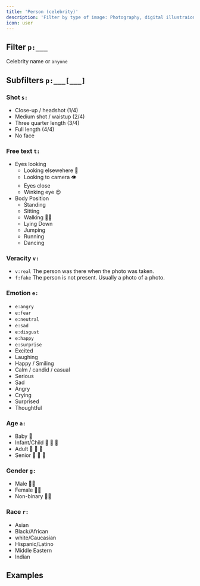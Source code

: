 ```yaml
---
title: 'Person (celebrity)'
description: 'Filter by type of image: Photography, digital illustraion, oil painting, ...'
icon: user
---
```


## Filter `p:___`

Celebrity name or `anyone`

## Subfilters `p:___[___]`

### Shot `s:` 
- Close-up / headshot   (1/4)
- Medium shot / waistup (2/4)
- Three quarter length  (3/4)
- Full length           (4/4)
- No face

### Free text `t:` 
- Eyes looking
  - Looking elsewehere 👀
  - Looking to camera 👁️
  - Eyes close
  - Winking eye 😉
- Body Position
  - Standing
  - Sitting
  - Walking 🚶🏻
  - Lying Down
  - Jumping
  - Running
  - Dancing

### Veracity `v:`
- `v:real` The person was there when the photo was taken.
- `f:fake` The person is not present. Usually a photo of a photo.

### Emotion `e:`
- `e:angry` <Icon icon="face-angry" iconType="regular" />
- `e:fear`
- `e:neutral`
- `e:sad`
- `e:disgust`
- `e:happy`
- `e:surprise`
- Excited
- Laughing
- Happy / Smiling
- Calm / candid / casual 
- Serious
- Sad
- Angry
- Crying
- Surprised
- Thoughtful 

### Age `a:`
- Baby 👶
- Infant/Child 🧒 👦 👧
- Adult 🧑 👨 👩
- Senior 🧓 👴 👵

### Gender `g:`
- Male 👨🏻
- Female 👩🏻
- Non-binary 🧑🏻

### Race `r:`
- Asian
- Black/African
- white/Caucasian
- Hispanic/Latino
- Middle Eastern
- Indian

## Examples
